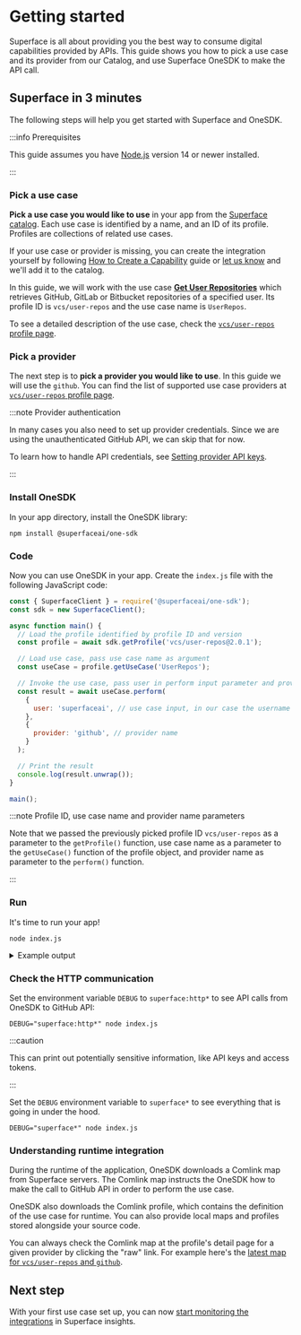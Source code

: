 
# Getting started

Superface is all about providing you the best way to consume digital capabilities provided by APIs. This guide shows you how to pick a use case and its provider from our Catalog, and use Superface OneSDK to make the API call.

## Superface in 3 minutes

The following steps will help you get started with Superface and OneSDK.

:::info Prerequisites

This guide assumes you have [Node.js](https://nodejs.dev/) version 14 or newer installed.

:::

<div class="count-steps-h3">

### Pick a use case

**Pick a use case you would like to use** in your app from the [Superface catalog](https://superface.ai/catalog). Each use case is identified by a name, and an ID of its profile. Profiles are collections of related use cases.

If your use case or provider is missing, you can create the integration yourself by following [How to Create a Capability](guides/how-to-create.md) guide or [let us know](support) and we'll add it to the catalog.

In this guide, we will work with the use case [**Get User Repositories**](https://superface.ai/vcs/user-repos) which retrieves GitHub, GitLab or Bitbucket repositories of a specified user. Its profile ID is `vcs/user-repos` and the use case name is `UserRepos`.

To see a detailed description of the use case, check the [`vcs/user-repos` profile page](https://superface.ai/vcs/user-repos).

### Pick a provider

The next step is to **pick a provider you would like to use**. In this guide we will use the `github`. You can find the list of supported use case providers at [`vcs/user-repos` profile page](https://superface.ai/vcs/user-repos).

:::note Provider authentication

In many cases you also need to set up provider credentials. Since we are using the unauthenticated GitHub API, we can skip that for now.

To learn how to handle API credentials, see [Setting provider API keys](guides/api-keys.md).

:::

### Install OneSDK

In your app directory, install the OneSDK library:

```shell
npm install @superfaceai/one-sdk
```

### Code

Now you can use OneSDK in your app. Create the `index.js` file with the following JavaScript code:

```js title="index.js"
const { SuperfaceClient } = require('@superfaceai/one-sdk');
const sdk = new SuperfaceClient();

async function main() {
  // Load the profile identified by profile ID and version
  const profile = await sdk.getProfile('vcs/user-repos@2.0.1');

  // Load use case, pass use case name as argument
  const useCase = profile.getUseCase('UserRepos');

  // Invoke the use case, pass user in perform input parameter and provider name in perform options
  const result = await useCase.perform(
    {
      user: 'superfaceai', // use case input, in our case the username of a GitHub user or organization
    },
    {
      provider: 'github', // provider name
    }
  );

  // Print the result
  console.log(result.unwrap());
}

main();
```

:::note Profile ID, use case name and provider name parameters

Note that we passed the previously picked profile ID `vcs/user-repos` as a parameter to the `getProfile()` function, use case name as a parameter to the `getUseCase()` function of the profile object, and provider name as parameter to the `perform()` function.

:::

<!--
:::note Profile version

Best practice is to pin your application to the latest version of the profile. By pinning the version you will get consistent output without breaking changes once new major version of the profile is published to Superface registry.

:::
-->

### Run

It's time to run your app!

```shell
node index.js
```

<details>
<summary>Example output</summary>

```js
{
  repos: [
    {
      name: 'astexplorer',
      description:
        'A web tool to explore the ASTs generated by various parsers.',
    },
    {
      name: 'banking-demo',
      description: 'Demo of Superface banking use-cases',
    },
    {
      name: 'chat-demo',
      description:
        'Express server for OAuth flow and examples of messaging use-cases for Discord and Slack',
    },
    {
      name: 'cli',
      description: 'Do not program API integrations! Install them.',
    },
    {
      name: 'demo-ballistic-sombrero',
      description: 'Demo of Koana Islands Weather Alerts provider',
    },
    {
      name: 'demo-koana-islands',
      description: 'Demo of Koana Islands Weather Alerts',
    },
    {
      name: 'demo-winter-beechnut',
      description:
        'Demo of an alternative Koana Islands Weather Alerts provider',
    },
    {
      name: 'docs',
      description: 'Superface.ai & Comlink documentation. ',
    },
    { name: 'email-demo', description: undefined },
    // ... more repositories
  ];
}
```

</details>

### Check the HTTP communication

Set the environment variable `DEBUG` to `superface:http*` to see API calls from OneSDK to GitHub API:

```shell
DEBUG="superface:http*" node index.js
```

:::caution

This can print out potentially sensitive information, like API keys and access tokens.

:::

Set the `DEBUG` environment variable to `superface*` to see everything that is going in under the hood.

```shell
DEBUG="superface*" node index.js
```

### Understanding runtime integration

During the runtime of the application, OneSDK downloads a Comlink map from Superface servers. The Comlink map instructs the OneSDK how to make the call to GitHub API in order to perform the use case.

OneSDK also downloads the Comlink profile, which contains the definition of the use case for runtime. You can also provide local maps and profiles stored alongside your source code.

You can always check the Comlink map at the profile's detail page for a given provider by clicking the "raw" link. For example here's the [latest map for `vcs/user-repos` and `github`](https://superface.ai/raw/vcs/user-repos.github@2.0.suma).

</div>

## Next step

With your first use case set up, you can now [start monitoring the integrations](./guides/integrations-monitoring.mdx) in Superface insights.
